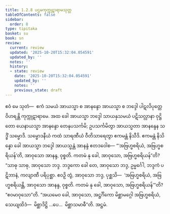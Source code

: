 ```yaml
---
title: 1.2.8 ပဌမကုက္ကုဋာရာမသုတ္တ
tableOfContents: false
sidebar:
  order: 8
type: tipitaka
basket: su
book: sn
review:
  current: review
  updated: '2025-10-20T15:32:04.054591'
  updated_by: ''
  notes: ''
  history:
  - state: review
    date: '2025-10-20T15:32:04.054591'
    updated_by: ''
    notes: ''
    previous_state: draft
---
```



<DynamicBreadcrumb />


<ReviewStatus review={frontmatter.review} showDetails={true} />

<HypothesisAnnotation frontmatter={frontmatter} />

<Division number="18" book="sn" e="ch" v="18" p="282">

<Paragraph number="78" book="sn">
ဧဝံ မေ သုတံ—  ဧကံ သမယံ အာယသ္မာ စ အာနန္ဒော အာယသ္မာ စ ဘဒ္ဒေါ ပါဋလိပုတ္တေ ဝိဟရန္တိ ကုက္ကုဋာရာမေ. အထ ခေါ အာယသ္မာ ဘဒ္ဒေါ သာယနှသမယံ ပဋိသလ္လာနာ ဝုဋ္ဌိတော ယေနာယသ္မာ အာနန္ဒော တေနုပသင်္ကမိ; ဥပသင်္ကမိတွာ အာယသ္မတာ အာနန္ဒေန သဒ္ဓိံ သမ္မောဒိ. သမ္မောဒနီယံ ကထံ သာရဏီယံ ဝီတိသာရေတွာ ဧကမန္တံ နိသီဒိ. ဧကမန္တံ နိသိန္နော ခေါ အာယသ္မာ ဘဒ္ဒေါ အာယသ္မန္တံ အာနန္ဒံ ဧတဒဝေါစ—
</Paragraph>

<Paragraph number="79" book="sn">
“‘အဗြဟ္မစရိယံ, အဗြဟ္မစရိယန်’တိ, အာဝုသော အာနန္ဒ, ဝုစ္စတိ. ကတမံ နု ခေါ, အာဝုသော, အဗြဟ္မစရိယန်”တိ? “သာဓု သာဓု, အာဝုသော ဘဒ္ဒ. ဘဒ္ဒကော ခေါ တေ, အာဝုသော ဘဒ္ဒ, ဥမ္မင်္ဂေါ, ဘဒ္ဒကံ ပဋိဘာနံ, ကလျာဏီ ပရိပုစ္ဆာ. ဧဝဉှိ တွံ, အာဝုသော ဘဒ္ဒ, ပုစ္ဆသိ—  ‘အဗြဟ္မစရိယံ, အဗြဟ္မစရိယန္တိ, အာဝုသော အာနန္ဒ, ဝုစ္စတိ. ကတမံ နု ခေါ, အာဝုသော, အဗြဟ္မစရိယန်’”တိ? “ဧဝမာဝုသော”တိ. “အယမေဝ ခေါ, အာဝုသော, အဋ္ဌင်္ဂိကော မိစ္ဆာမဂ္ဂေါ အဗြဟ္မစရိယံ, သေယျထိဒံ—  မိစ္ဆာဒိဋ္ဌိ …ပေ…  မိစ္ဆာသမာဓီ”တိ.

</Paragraph>
</Division>

<Paragraph number="80" type="center" book="sn">
အဋ္ဌမံ.
</Paragraph>